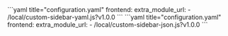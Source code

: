 
<Tabs groupId="config">
  <TabItem value="yaml" label="If you want to use a YAML configuration" default>
    ```yaml title="configuration.yaml"
    frontend:
      extra_module_url:
        - /local/custom-sidebar-yaml.js?v1.0.0
    ```
  </TabItem>
  <TabItem value="json" label="If you want to use a JSON configuration">
    ```yaml title="configuration.yaml"
    frontend:
      extra_module_url:
        - /local/custom-sidebar-json.js?v1.0.0
    ```
  </TabItem>
</Tabs>